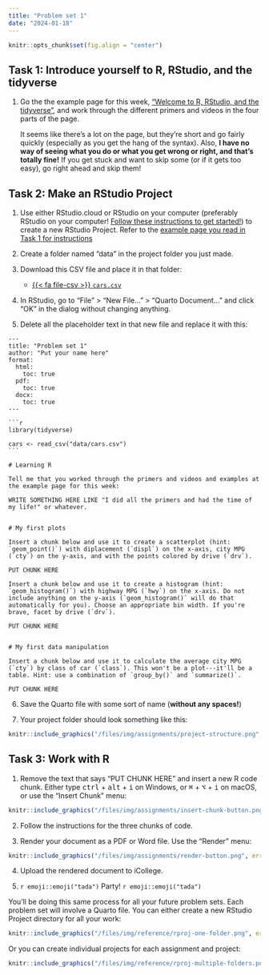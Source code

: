 ```yaml
---
title: "Problem set 1"
date: "2024-01-18"
---
```


```r
knitr::opts_chunk$set(fig.align = "center")
```

## Task 1: Introduce yourself to R, RStudio, and the tidyverse

1. Go the the example page for this week, ["Welcome to R, RStudio, and the tidyverse"](/example/rstudio-tidyverse.qmd), and work through the different primers and videos in the four parts of the page.

    It seems like there's a lot on the page, but they're short and go fairly quickly (especially as you get the hang of the syntax). Also, **I have no way of seeing what you do or what you get wrong or right, and that's totally fine!** If you get stuck and want to skip some (or if it gets too easy), go right ahead and skip them!


## Task 2: Make an RStudio Project

1. Use either RStudio.cloud or RStudio on your computer (preferably RStudio on your computer! [Follow these instructions to get started!](/resource/install.qmd)) to create a new RStudio Project. Refer to the [example page you read in Task 1 for instructions](/example/rstudio-tidyverse.qmd#part-3-rstudio-projects)

2. Create a folder named "data" in the project folder you just made.

3. Download this CSV file and place it in that folder:

    - [{{< fa file-csv >}} `cars.csv`](/files/data/package_data/cars.csv)

4. In RStudio, go to "File" > "New File…" > "Quarto Document…" and click "OK" in the dialog without changing anything.

5. Delete all the placeholder text in that new file and replace it with this:

````verbatim
---
title: "Problem set 1"
author: "Put your name here"
format: 
  html:
    toc: true
  pdf:
    toc: true
  docx:
    toc: true
---

```r
library(tidyverse)

cars <- read_csv("data/cars.csv")
```

# Learning R

Tell me that you worked through the primers and videos and examples at the example page for this week:

WRITE SOMETHING HERE LIKE "I did all the primers and had the time of my life!" or whatever.


# My first plots

Insert a chunk below and use it to create a scatterplot (hint: `geom_point()`) with diplacement (`displ`) on the x-axis, city MPG (`cty`) on the y-axis, and with the points colored by drive (`drv`).

PUT CHUNK HERE

Insert a chunk below and use it to create a histogram (hint: `geom_histogram()`) with highway MPG (`hwy`) on the x-axis. Do not include anything on the y-axis (`geom_histogram()` will do that automatically for you). Choose an appropriate bin width. If you're brave, facet by drive (`drv`).

PUT CHUNK HERE


# My first data manipulation

Insert a chunk below and use it to calculate the average city MPG (`cty`) by class of car (`class`). This won't be a plot---it'll be a table. Hint: use a combination of `group_by()` and `summarize()`.

PUT CHUNK HERE
````

6. Save the Quarto file with some sort of name (**without any spaces!**)

7. Your project folder should look something like this:

```r
knitr::include_graphics("/files/img/assignments/project-structure.png", error = FALSE)
```


## Task 3: Work with R

1. Remove the text that says "PUT CHUNK HERE" and insert a new R code chunk. Either type <kbd>ctrl</kbd> + <kbd>alt</kbd> + <kbd>i</kbd> on Windows, or <kbd>⌘</kbd> + <kbd>⌥</kbd> + <kbd>i</kbd> on macOS, or use the "Insert Chunk" menu:

```r
knitr::include_graphics("/files/img/assignments/insert-chunk-button.png", error = FALSE)
```

2. Follow the instructions for the three chunks of code.

3. Render your document as a PDF or Word file. Use the "Render" menu:

```r
knitr::include_graphics("/files/img/assignments/render-button.png", error = FALSE)
```

4. Upload the rendered document to iCollege.

5. `r emoji::emoji("tada")` Party! `r emoji::emoji("tada")`


:::{.callout-tip}

You'll be doing this same process for all your future problem sets. Each problem set will involve a Quarto file. You can either create a new RStudio Project directory for all your work:

```r
knitr::include_graphics("/files/img/reference/rproj-one-folder.png", error = FALSE)
```

Or you can create individual projects for each assignment and project:

```r
knitr::include_graphics("/files/img/reference/rproj-multiple-folders.png", error = FALSE)
```

:::
